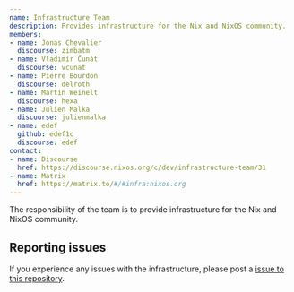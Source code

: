 ```yaml
---
name: Infrastructure Team
description: Provides infrastructure for the Nix and NixOS community.
members:
- name: Jonas Chevalier
  discourse: zimbatm
- name: Vladimír Čunát
  discourse: vcunat
- name: Pierre Bourdon
  discourse: delroth
- name: Martin Weinelt
  discourse: hexa
- name: Julien Malka
  discourse: julienmalka
- name: edef
  github: edef1c
  discourse: edef
contact:
- name: Discourse
  href: https://discourse.nixos.org/c/dev/infrastructure-team/31
- name: Matrix
  href: https://matrix.to/#/#infra:nixos.org
---
```

The responsibility of the team is to provide infrastructure for the Nix and NixOS community.

## Reporting issues

If you experience any issues with the infrastructure, please post a [issue to this repository](https://github.com/NixOS/infra/issues/new).
